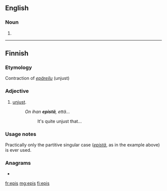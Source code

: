 {{also|épis}}
==English==

===Noun===
{{head|en|noun plural form}}

# {{plural of|epi|lang=en}}

----

==Finnish==

===Etymology===
Contraction of ''[[epäreilu]]'' (unjust)

===Adjective===
{{fi-adj}}

# {{lb|fi|slang}} [[unjust]].
#: ''On ihan '''epistä''', että...''
#:: It's quite unjust that...

===Usage notes===
Practically only the partitive singular case (''[[epistä]]'', as in the example above) is ever used.

===Anagrams===
* {{l|fi|pesi}}

[[fr:epis]]
[[mg:epis]]
[[fi:epis]]